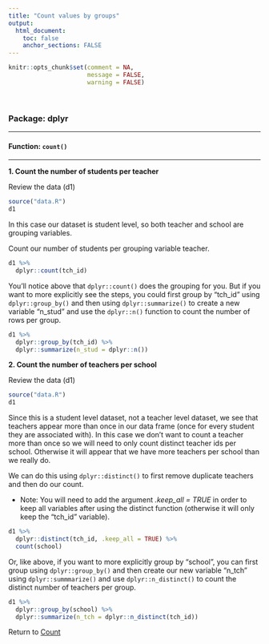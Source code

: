 ```yaml
---
title: "Count values by groups"
output: 
  html_document:
    toc: false
    anchor_sections: FALSE
---
```


```r
knitr::opts_chunk$set(comment = NA,
                      message = FALSE,
                      warning = FALSE)
```

<br>

### Package: dplyr

---

#### Function: `count()`

---

**1\. Count the number of students per teacher**

Review the data (d1)

```r

source("data.R")
d1

```

In this case our dataset is student level, so both teacher and school are grouping variables.

Count our number of students per grouping variable teacher.


```r

d1 %>%
  dplyr::count(tch_id)

```

You'll notice above that `dplyr::count()` does the grouping for you. But if you want to more explicitly see the steps, you could first group by "tch_id" using `dplyr::group_by()` and then using `dplyr::summarize()` to create a new variable "n_stud" and use the `dplyr::n()` function to count the number of rows per group.

```r

d1 %>%
  dplyr::group_by(tch_id) %>%
  dplyr::summarize(n_stud = dplyr::n())

```


**2\. Count the number of teachers per school**

Review the data (d1)

```r

source("data.R")
d1

```

Since this is a student level dataset, not a teacher level dataset, we see that teachers appear more than once in our data frame (once for every student they are associated with). In this case we don't want to count a teacher more than once so we will need to only count distinct teacher ids per school. Otherwise it will appear that we have more teachers per school than we really do.

We can do this using `dplyr::distinct()` to first remove duplicate teachers and then do our count.

* Note: You will need to add the argument *.keep_all = TRUE* in order to keep all variables after using the distinct function (otherwise it will only keep the "tch_id" variable).

```r

d1 %>%
  dplyr::distinct(tch_id, .keep_all = TRUE) %>%
  count(school)

```


Or, like above, if you want to more explicitly group by "school", you can first group using `dplyr::group_by()` and then create our new variable "n_tch" using `dplyr::summmarize()` and use `dplyr::n_distinct()` to count the distinct number of teachers per group.


```r

d1 %>%
  dplyr::group_by(school) %>%
  dplyr::summarize(n_tch = dplyr::n_distinct(tch_id))

```


Return to [Count](https://github.com/Cghlewis/data-wrangling-functions/wiki/Count)
